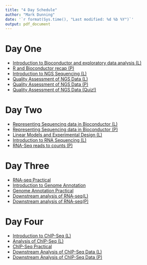 ```yaml
---
title: "4 Day Schedule"
author: "Mark Dunning"
date: '`r format(Sys.time(), "Last modified: %d %b %Y")`'
output: pdf_document
---
```


# Day One

+ [Introduction to Bioconductor and exploratory data analysis (L)](http://bioinformatics-core-shared-training.github.io/cruk-bioinf-sschool/Day1/intro.html)
+ [R and Bioconductor recap (P)](http://bioinformatics-core-shared-training.github.io/cruk-bioinf-sschool/Day1/bioc-intro.pdf)
+ [Introduction to NGS Sequencing (L)](http://bioinformatics-core-shared-training.github.io/cruk-bioinf-sschool/Day1/ngs-intro.html)
+ [Quality Assessment of NGS Data (L)](http://bioinformatics-core-shared-training.github.io/cruk-bioinf-sschool/Day1/NGS_QC_inesdesantiago.pdf)
+ [Quality Assessment of NGS Data (P)](http://bioinformatics-core-shared-training.github.io/cruk-bioinf-sschool/Day1/fastqc_sweave.pdf)
+ [Quality Assessment of NGS Data (Quiz!)](https://docs.google.com/forms/d/1h1sXLptX5FUhoVnmwdY7MKEaU-39fcBYpRIsdVpH-LM/viewform?c=0&w=1f)

# Day Two

+ [Representing Sequencing data in Bioconductor (L)](http://bioinformatics-core-shared-training.github.io/cruk-bioinf-sschool/Day2/repSeqData.html)
+ [Representing Sequencing data in Bioconductor (P)](http://bioinformatics-core-shared-training.github.io/cruk-bioinf-sschool/Day2/StringsAndRanges-Prac.pdf)
+ [Linear Models and Experimental Design (L)](http://bioinformatics-core-shared-training.github.io/cruk-bioinf-sschool/Day2/Lect4-DesignStatistics_HTSeq.pdf)
+ [Introduction to RNA Sequencing (L)](http://bioinformatics-core-shared-training.github.io/cruk-bioinf-sschool/Day2/rnaSeq_July.pdf)
+ [RNA-Seq reads to counts (P)](http://bioinformatics-core-shared-training.github.io/cruk-bioinf-sschool/Day2/rnaSeq_align.pdf)


# Day Three
+ [RNA-seq Practical](http://bioinformatics-core-shared-training.github.io/cruk-bioinf-sschool/Day3/rnaSeq_DE.pdf)
+ [Introduction to Genome Annotation](http://bioinformatics-core-shared-training.github.io/cruk-bioinf-sschool/Day3/annoAndViz.html)
+ [Genome Annotation Practical](http://bioinformatics-core-shared-training.github.io/cruk-bioinf-sschool/Day3/new-anno-prac.pdf)
+ [Downstream analysis of RNA-seq(L)](http://bioinformatics-core-shared-training.github.io/cruk-bioinf-sschool/Day4/Downstream_Analysis_of_Transcrptomic_Data.pdf)
+ [Downstream analysis of RNA-seq(P)](http://bioinformatics-core-shared-training.github.io/cruk-bioinf-sschool/Day4/Day4_RNseq_DownstreamAnalysis.pdf)

# Day Four

+ [Introduction to ChIP-Seq (L)](http://bioinformatics-core-shared-training.github.io/cruk-bioinf-sschool/Day4/Introduction_to_ChIPseq_July2015_ShamithSamarajiwa.pdf)
+ [Analysis of ChIP-Seq (L)](http://bioinformatics-core-shared-training.github.io/cruk-bioinf-sschool/Day4/ChIP_QC_presentation.pdf)
+ [ChIP-Seq Practical](http://bioinformatics-core-shared-training.github.io/cruk-bioinf-sschool/Day4/chipqc_sweave.pdf)
+ [Downstream Analysis of ChIP-Seq Data (L)](http://bioinformatics-core-shared-training.github.io/cruk-bioinf-sschool/Day5/ChIPseq_Downstream_analysis_July2015_ShamithSamarajiwa.pdf)
+ [Downstream Analysis of ChIP-Seq Data (P)](http://bioinformatics-core-shared-training.github.io/cruk-bioinf-sschool/Day5/ChIP-Seq_Practical_2.pdf)
